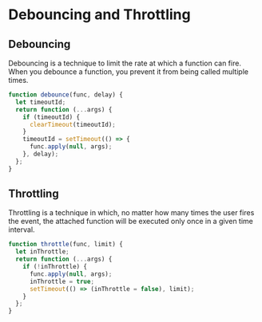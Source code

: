 # Debouncing and Throttling

## Debouncing

Debouncing is a technique to limit the rate at which a function can fire. When you debounce a function, you prevent it from being called multiple times.

```js
function debounce(func, delay) {
  let timeoutId;
  return function (...args) {
    if (timeoutId) {
      clearTimeout(timeoutId);
    }
    timeoutId = setTimeout(() => {
      func.apply(null, args);
    }, delay);
  };
}
```

## Throttling

Throttling is a technique in which, no matter how many times the user fires the event, the attached function will be executed only once in a given time interval.

```js
function throttle(func, limit) {
  let inThrottle;
  return function (...args) {
    if (!inThrottle) {
      func.apply(null, args);
      inThrottle = true;
      setTimeout(() => (inThrottle = false), limit);
    }
  };
}
```
